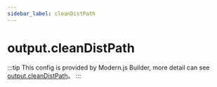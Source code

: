 ```yaml
---
sidebar_label: cleanDistPath
---
```


# output.cleanDistPath

:::tip
This config is provided by Modern.js Builder, more detail can see [output.cleanDistPath](https://modernjs.dev/builder/en/api/config-output.html#outputcleandistpath)。
:::


<Main />
